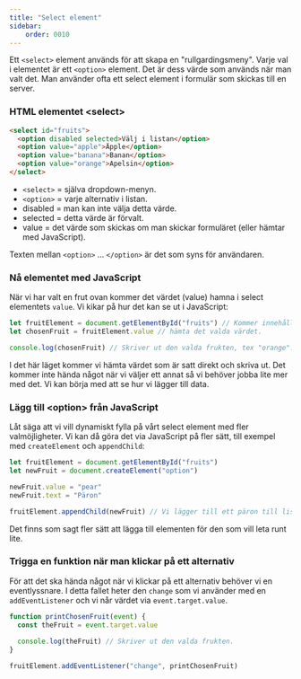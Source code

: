 ```yaml
---
title: "Select element"
sidebar:
    order: 0010
---
```



Ett `<select>` element används för att skapa en "rullgardingsmeny". Varje val i elementet är ett `<option>` element. Det är dess värde som används när man valt det. Man använder ofta ett select element i formulär som skickas till en server.

### HTML elementet &lt;select&gt;

```html title="select element"
<select id="fruits">
  <option disabled selected>Välj i listan</option>
  <option value="apple">Äpple</option>
  <option value="banana">Banan</option>
  <option value="orange">Apelsin</option>
</select>
```

* `<select>` = själva dropdown-menyn.
* `<option>` = varje alternativ i listan.
* disabled = man kan inte välja detta värde.
* selected = detta värde är förvalt. 
* value = det värde som skickas om man skickar formuläret (eller hämtar med JavaScript).

Texten mellan `<option>` ... `</option>` är det som syns för användaren.



### Nå elementet med JavaScript

När vi har valt en frut ovan kommer det värdet (value) hamna i select elementets `value`. Vi kikar på hur det kan se ut i JavaScript:

```js title="Get chosen value"
let fruitElement = document.getElementById("fruits") // Kommer innehålla select elementet.
let chosenFruit = fruitElement.value // hämta det valda värdet.

console.log(chosenFruit) // Skriver ut den valda frukten, tex "orange".
```

I det här läget kommer vi hämta värdet som är satt direkt och skriva ut. Det kommer inte hända något när vi väljer ett annat så vi behöver jobba lite mer med det. Vi kan börja med att se hur vi lägger till data.

### Lägg till &lt;option&gt; från JavaScript

Låt säga att vi vill dynamiskt fylla på vårt select element med fler valmöjligheter. Vi kan då göra det via JavaScript på fler sätt, till exempel med `createElement` och `appendChild`:

```js title="add options"
let fruitElement = document.getElementById("fruits")
let newFruit = document.createElement("option")

newFruit.value = "pear"
newFruit.text = "Päron"

fruitElement.appendChild(newFruit) // Vi lägger till ett päron till listan.
```

Det finns som sagt fler sätt att lägga till elementen för den som vill leta runt lite.



### Trigga en funktion när man klickar på ett alternativ

För att det ska hända något när vi klickar på ett alternativ behöver vi en eventlyssnare. I detta fallet heter den `change` som vi använder med en `addEventListener` och vi når värdet via `event.target.value`.

```js title="printChosenFruit"
function printChosenFruit(event) {
  const theFruit = event.target.value
  
  console.log(theFruit) // Skriver ut den valda frukten.
}

fruitElement.addEventListener("change", printChosenFruit)
```